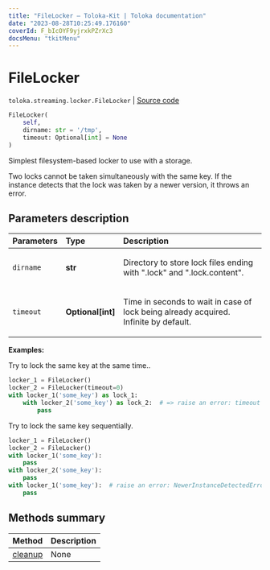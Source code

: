 ```yaml
---
title: "FileLocker — Toloka-Kit | Toloka documentation"
date: "2023-08-28T10:25:49.176160"
coverId: F_bIcOYF9yjrxkPZrXc3
docsMenu: "tkitMenu"
---
```


# FileLocker

`toloka.streaming.locker.FileLocker` | [Source code](https://github.com/Toloka/toloka-kit/blob/v1.2.1/src/streaming/locker.py#L54)

```python
FileLocker(
    self,
    dirname: str = '/tmp',
    timeout: Optional[int] = None
)
```

Simplest filesystem-based locker to use with a storage.

Two locks cannot be taken simultaneously with the same key.
If the instance detects that the lock was taken by a newer version, it throws an error.

## Parameters description

| Parameters | Type | Description |
| :----------| :----| :-----------|
`dirname`|**str**|<p>Directory to store lock files ending with &quot;.lock&quot; and &quot;.lock.content&quot;.</p>
`timeout`|**Optional\[int\]**|<p>Time in seconds to wait in case of lock being already acquired. Infinite by default.</p>

**Examples:**

Try to lock the same key at the same time..

```python
locker_1 = FileLocker()
locker_2 = FileLocker(timeout=0)
with locker_1('some_key') as lock_1:
    with locker_2('some_key') as lock_2:  # => raise an error: timeout
        pass
```

Try to lock the same key sequentially.

```python
locker_1 = FileLocker()
locker_2 = FileLocker()
with locker_1('some_key'):
    pass
with locker_2('some_key'):
    pass
with locker_1('some_key'):  # raise an error: NewerInstanceDetectedError
    pass
```

## Methods summary

| Method | Description |
| :------| :-----------|
[cleanup](/docs/toloka-kit/reference/toloka.streaming.locker.FileLocker.cleanup)| None